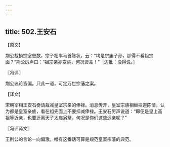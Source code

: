 ```yaml
---
---
---
```

title: 502.王安石
---



【原文】

荆公裁损宗室恩数，宗子相率马首陈状，云：“均是宗庙子孙，那得不看祖宗面？”荆公厉声曰：“祖宗亲亦变祧，何况贤辈！”［边批：没得说。］

〖冯评〗

荆公议论皆偏。只此一语，可定万世宗藩之案。

【译文】

宋朝宰相王安石奏请裁减皇室宗亲的俸禄。消息传开，皇室宗族相继拦道陈情，认为都是皇室亲族，看在祖先面上不要扣减俸禄。王安石厉声说道：“即便是皇上高祖等近亲，也要迁离天子太庙另祭，何况是你们这些远亲呢？”

〖冯评译文〗

王荆公的言论一向偏激。唯有这番话可算是规范皇室宗藩的典范。